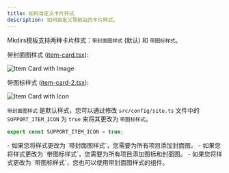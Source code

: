 ```yaml
---
title: 如何自定义卡片样式
description: 如何自定义导航站的卡片样式。
---
```



Mkdirs模板支持两种卡片样式：`带封面图样式` (默认) 和 `带图标样式`。

带封面图样式 ([item-card.tsx](https://github.com/MkdirsHQ/mkdirs-template/blob/main/src/components/item/item-card.tsx)):

![Item Card with Image](../../../../assets/images/guide-item-card-image.png)

带图标样式 ([item-card-2.tsx](https://github.com/MkdirsHQ/mkdirs-template/blob/main/src/components/item/item-card-2.tsx)):

![Item Card with Icon](../../../../assets/images/guide-item-card-icon.png)


`带封面图样式` 是默认样式，您可以通过修改 `src/config/site.ts` 文件中的 `SUPPORT_ITEM_ICON` 为 `true` 来将其更改为 `带图标样式`。

```ts
export const SUPPORT_ITEM_ICON = true;
```

<Aside type="note">
    - 如果您将样式更改为 `带封面图样式`，您需要为所有项目添加封面图。
    - 如果您将样式更改为 `带图标样式`，您需要为所有项目添加图标和封面图。
    - 如果您将样式更改为 `带图标样式`，您也可以使用带封面图样式的组件。
</Aside>
